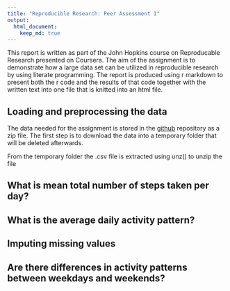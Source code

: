 ```yaml
---
title: "Reproducible Research: Peer Assessment 1"
output: 
  html_document:
    keep_md: true
---
```


This report is written as part of the John Hopkins course on Reproducable Research
presented on Coursera. The aim of the assignment is to demonstrate how a large 
data set can be utilized in reproducible research by using literate programming. 
The report is produced using r markdown to present both the r code and the 
results of that code together with the written text into one file that is 
knitted into an html file.


## Loading and preprocessing the data

The data needed for the assignment is stored in the [github][1] repository
as a zip file. The first step is to download the data into a temporary folder 
that will be deleted afterwards. 

From the temporary folder the .csv file is extracted using unz() to unzip the file



## What is mean total number of steps taken per day?



## What is the average daily activity pattern?



## Imputing missing values



## Are there differences in activity patterns between weekdays and weekends?

[1]: https://github.com/rdpeng/RepData_PeerAssessment1
